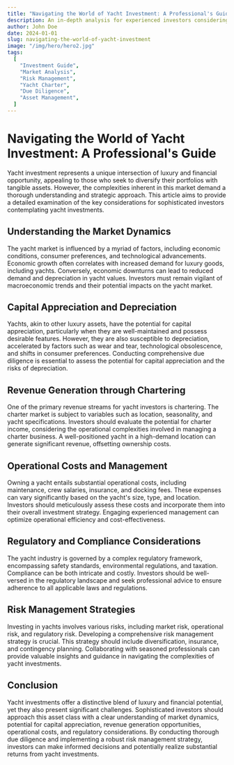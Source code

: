```yaml
---
title: "Navigating the World of Yacht Investment: A Professional's Guide"
description: An in-depth analysis for experienced investors considering yacht investments.
author: John Doe
date: 2024-01-01
slug: navigating-the-world-of-yacht-investment
image: "/img/hero/hero2.jpg"
tags:
  [
    "Investment Guide",
    "Market Analysis",
    "Risk Management",
    "Yacht Charter",
    "Due Diligence",
    "Asset Management",
  ]
---
```


# Navigating the World of Yacht Investment: A Professional's Guide

Yacht investment represents a unique intersection of luxury and financial opportunity, appealing to those who seek to diversify their portfolios with tangible assets. However, the complexities inherent in this market demand a thorough understanding and strategic approach. This article aims to provide a detailed examination of the key considerations for sophisticated investors contemplating yacht investments.

## Understanding the Market Dynamics

The yacht market is influenced by a myriad of factors, including economic conditions, consumer preferences, and technological advancements. Economic growth often correlates with increased demand for luxury goods, including yachts. Conversely, economic downturns can lead to reduced demand and depreciation in yacht values. Investors must remain vigilant of macroeconomic trends and their potential impacts on the yacht market.

## Capital Appreciation and Depreciation

Yachts, akin to other luxury assets, have the potential for capital appreciation, particularly when they are well-maintained and possess desirable features. However, they are also susceptible to depreciation, accelerated by factors such as wear and tear, technological obsolescence, and shifts in consumer preferences. Conducting comprehensive due diligence is essential to assess the potential for capital appreciation and the risks of depreciation.

## Revenue Generation through Chartering

One of the primary revenue streams for yacht investors is chartering. The charter market is subject to variables such as location, seasonality, and yacht specifications. Investors should evaluate the potential for charter income, considering the operational complexities involved in managing a charter business. A well-positioned yacht in a high-demand location can generate significant revenue, offsetting ownership costs.

## Operational Costs and Management

Owning a yacht entails substantial operational costs, including maintenance, crew salaries, insurance, and docking fees. These expenses can vary significantly based on the yacht's size, type, and location. Investors should meticulously assess these costs and incorporate them into their overall investment strategy. Engaging experienced management can optimize operational efficiency and cost-effectiveness.

## Regulatory and Compliance Considerations

The yacht industry is governed by a complex regulatory framework, encompassing safety standards, environmental regulations, and taxation. Compliance can be both intricate and costly. Investors should be well-versed in the regulatory landscape and seek professional advice to ensure adherence to all applicable laws and regulations.

## Risk Management Strategies

Investing in yachts involves various risks, including market risk, operational risk, and regulatory risk. Developing a comprehensive risk management strategy is crucial. This strategy should include diversification, insurance, and contingency planning. Collaborating with seasoned professionals can provide valuable insights and guidance in navigating the complexities of yacht investments.

## Conclusion

Yacht investments offer a distinctive blend of luxury and financial potential, yet they also present significant challenges. Sophisticated investors should approach this asset class with a clear understanding of market dynamics, potential for capital appreciation, revenue generation opportunities, operational costs, and regulatory considerations. By conducting thorough due diligence and implementing a robust risk management strategy, investors can make informed decisions and potentially realize substantial returns from yacht investments.
